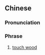 ==Chinese==
{{zh-forms|type=22|alt=大吉利是|2=lucky}}
{{zh-wp|yue}}

===Pronunciation===
{{zh-pron
|c=daai6 gat1 lai6 si6
|cat=ph
}}

===Phrase===
{{zh-phrase}}

# {{lb|zh|Cantonese}} [[touch wood]]